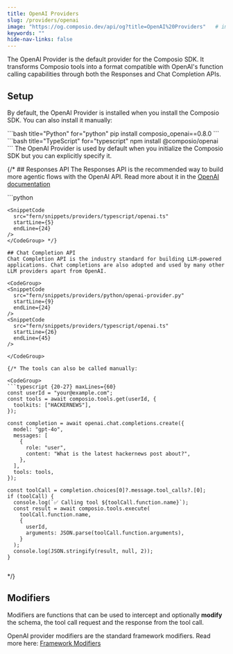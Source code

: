 ```yaml
---
title: OpenAI Providers
slug: /providers/openai
image: "https://og.composio.dev/api/og?title=OpenAI%20Providers"   # image for socials
keywords: ""
hide-nav-links: false
---
```


The OpenAI Provider is the default provider for the Composio SDK. It transforms Composio tools into a format compatible with OpenAI's function calling capabilities through both the Responses and Chat Completion APIs.

## Setup
By default, the OpenAI Provider is installed when you install the Composio SDK. You can also install it manually:

<CodeGroup>
```bash title="Python" for="python"
pip install composio_openai==0.8.0
```
```bash title="TypeScript" for="typescript"
npm install @composio/openai
```
</CodeGroup>
The OpenAI Provider is used by default when you initialize the Composio SDK but you can explicitly specify it.

<CodeGroup>
<SnippetCode
  src="fern/snippets/providers/python/openai-provider.py"
  startLine={1}
  endLine={8}
/>
<SnippetCode
  src="fern/snippets/providers/typescript/openai.ts"
  startLine={1}
  endLine={7}
/>
</CodeGroup>

{/* ## Responses API
The Responses API is the recommended way to build more agentic flows with the OpenAI API. Read more about it in the [OpenAI documentation](https://platform.openai.com/docs/guides/responses-vs-chat-completions)

<CodeGroup>
```python

```
<SnippetCode
  src="fern/snippets/providers/typescript/openai.ts"
  startLine={5}
  endLine={24}
/>
</CodeGroup> */}

## Chat Completion API
Chat Completion API is the industry standard for building LLM-powered applications. Chat completions are also adopted and used by many other LLM providers apart from OpenAI.

<CodeGroup>
<SnippetCode
  src="fern/snippets/providers/python/openai-provider.py"
  startLine={9}
  endLine={24}
/>
<SnippetCode
  src="fern/snippets/providers/typescript/openai.ts"
  startLine={26}
  endLine={45}
/>

</CodeGroup>

{/* The tools can also be called manually:

<CodeGroup>
```typescript {20-27} maxLines={60}
const userId = "your@example.com";
const tools = await composio.tools.get(userId, {
  toolkits: ["HACKERNEWS"],
});

const completion = await openai.chat.completions.create({
  model: "gpt-4o",
  messages: [
    {
      role: "user",
      content: "What is the latest hackernews post about?",
    },
  ],
  tools: tools,
});

const toolCall = completion.choices[0]?.message.tool_calls?.[0];
if (toolCall) {
  console.log(`✅ Calling tool ${toolCall.function.name}`);
  const result = await composio.tools.execute(
    toolCall.function.name,
    {
      userId,
      arguments: JSON.parse(toolCall.function.arguments),
    }
  );
  console.log(JSON.stringify(result, null, 2));
}
```

```python

```
</CodeGroup> */}

## Modifiers
Modifiers are functions that can be used to intercept and optionally **modify** the schema, the tool call request and the response from the tool call.

OpenAI provider modifiers are the standard framework modifiers.
Read more here: [Framework Modifiers](/docs/modifiers/schema-modifiers)

